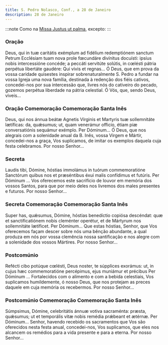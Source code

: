 ```yaml
---
title: S. Pedro Nolasco, Conf., a 28 de Janeiro
description: 28 de Janeiro
---
```


:::note
Como na [Missa Justus ut palma](/missal/comum/15confessoresnaopontifices2), excepto:
:::

### Oração

<div class="side-by-side not-content">
  <span>
    Deus, qui in tuæ caritátis exémplum ad fidélium redemptiónem sanctum Petrum Ecclésiam tuam nova
    prole fœcundáre divínitus docuísti: ipsíus nobis intercessióne concéde; a peccáti servitúte
    solútis, in cœlésti pátria perpétua libertáte gaudére: Qui vivis et regnas...
  </span>
  <span>
    Ó Deus, que em prova da vossa caridade quisestes inspirar sobrenaturalmente S. Pedro a fundar na
    vossa Igreja uma nova família, destinada à redenção dos fiéis cativos, concedei-nos por sua
    intercessão que, livres nós do cativeiro do pecado, gozemos perpétua liberdade na pátria
    celestial. Ó Vós, que, sendo Deus, viveis...
  </span>
</div>

### Oração Comemoração Comemoração Santa Inês

<div class="side-by-side not-content">
  <span>
    Deus, qui nos ánnua beátæ Agnetis Vírginis et Martyris tuæ sollemnitáte lætíficas: da, quǽsumus;
    ut, quam venerámur officio, étiam piæ conversatiónis sequámur exémplo. Per Dóminum...
  </span>
  <span>
    Ó Deus, que nos alegrais com a solenidade anual da B. Inês, vossa Virgem e Mártir, concedei-nos
    a graça, Vos suplicamos, de imitar os exemplos daquela cuja festa celebramos. Por nosso
    Senhor...
  </span>
</div>

### Secreta

<div class="side-by-side not-content">
  <span>
    Laudis tibi, Dómine, hóstias immolámus in tuórum commemoratióne Sanctórum quibus nos et
    præséntibus éxui malis confídimus et futúris. Per Dóminum ...
  </span>
  <span>
    Vos oferecemos este sacrifício de louvor em memória dos vossos Santos, para que por meio deles
    nos livremos dos males presentes e futuros. Por nosso Senhor...
  </span>
</div>

### Secreta Comemoração Comemoração Santa Inês

<div class="side-by-side not-content">
  <span>
    Super has, quǽsumus, Dómine, hóstias benedíctio copiósa descéndat: quæ et sanctificatiónem nobis
    cleménter operétur, et de Mártyrum nos sollemnitáte lætíficet. Per Dóminum...
  </span>
  <span>
    Que estas hóstias, Senhor, que Vos oferecemos façam descer sobre nós uma bênção abundante, a
    qual produza em nós por vossa clemência nossa santificação e nos alegre com a solenidade dos
    vossos Mártires. Por nosso Senhor...
  </span>
</div>

### Postcomúnio

<div class="side-by-side not-content">
  <span>
    Refécti cibo potúque cœlésti, Deus noster, te súpplices exorámus: ut, in cujus hæc
    commemoratióne percépimus, ejus muniámur et précibus Per Dóminum ...
  </span>
  <span>
    Fortalecidos com o alimento e com a bebida celestiais, Vos suplicamos humildemente, ó nosso
    Deus, que nos protejam as preces daquele em cuja memória os recebermos. Por nosso Senhor...
  </span>
</div>

### Postcomúnio Comemoração Comemoração Santa Inês

<div class="side-by-side not-content">
  <span>
    Súmpsimus, Dómine, celebritátis ánnuæ votiva sacraménta: præsta, quǽsumus; ut et temporális vitæ
    nobis remédia prǽbeant et ætérnæ. Per Dóminum...
  </span>
  <span>
    Senhor, havendo recebido os sacramentos que Vos são oferecidos nesta festa anual, concedei-nos,
    Vos suplicamos, que eles nos alcancem os remédios para a vida presente e para a eterna. Por
    nosso Senhor...
  </span>
</div>
